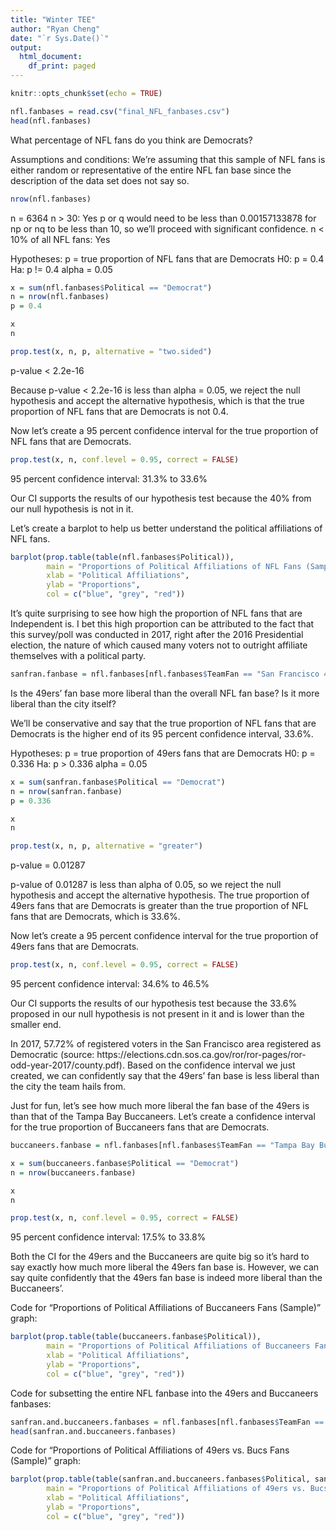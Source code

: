 ```yaml
---
title: "Winter TEE"
author: "Ryan Cheng"
date: "`r Sys.Date()`"
output:
  html_document:
    df_print: paged
---
```


```r
knitr::opts_chunk$set(echo = TRUE)
```

```r
nfl.fanbases = read.csv("final_NFL_fanbases.csv")
head(nfl.fanbases)
```

What percentage of NFL fans do you think are Democrats?

Assumptions and conditions:
We're assuming that this sample of NFL fans is either random or representative of the entire NFL fan base since the description of the data set does not say so.

```r
nrow(nfl.fanbases)
```

n = 6364
n > 30: Yes
p or q would need to be less than 0.00157133878 for np or nq to be less than 10, so we'll proceed with significant confidence.
n < 10% of all NFL fans: Yes

Hypotheses:
p = true proportion of NFL fans that are Democrats
H0: p = 0.4
Ha: p != 0.4
alpha = 0.05

```r
x = sum(nfl.fanbases$Political == "Democrat")
n = nrow(nfl.fanbases)
p = 0.4

x
n

prop.test(x, n, p, alternative = "two.sided")
```

p-value < 2.2e-16

Because p-value < 2.2e-16 is less than alpha = 0.05, we reject the null hypothesis and accept the alternative hypothesis, which is that the true proportion of NFL fans that are Democrats is not 0.4.

Now let's create a 95 percent confidence interval for the true proportion of NFL fans that are Democrats.

```r
prop.test(x, n, conf.level = 0.95, correct = FALSE)
```

95 percent confidence interval:
31.3% to 33.6%

Our CI supports the results of our hypothesis test because the 40% from our null hypothesis is not in it.

Let's create a barplot to help us better understand the political affiliations of NFL fans.

```r
barplot(prop.table(table(nfl.fanbases$Political)),
        main = "Proportions of Political Affiliations of NFL Fans (Sample)",
        xlab = "Political Affiliations",
        ylab = "Proportions",
        col = c("blue", "grey", "red"))
```

It's quite surprising to see how high the proportion of NFL fans that are Independent is. I bet this high proportion can be attributed to the fact that this survey/poll was conducted in 2017, right after the 2016 Presidential election, the nature of which caused many voters not to outright affiliate themselves with a political party.

```r
sanfran.fanbase = nfl.fanbases[nfl.fanbases$TeamFan == "San Francisco 49ers",]
```

Is the 49ers' fan base more liberal than the overall NFL fan base? Is it more liberal than the city itself?

We'll be conservative and say that the true proportion of NFL fans that are Democrats is the higher end of its 95 percent confidence interval, 33.6%.

Hypotheses:
p = true proportion of 49ers fans that are Democrats
H0: p = 0.336
Ha: p > 0.336
alpha = 0.05

```r
x = sum(sanfran.fanbase$Political == "Democrat")
n = nrow(sanfran.fanbase)
p = 0.336

x
n

prop.test(x, n, p, alternative = "greater")
```

p-value = 0.01287

p-value of 0.01287 is less than alpha of 0.05, so we reject the null hypothesis and accept the alternative hypothesis. The true proportion of 49ers fans that are Democrats is greater than the true proportion of NFL fans that are Democrats, which is 33.6%.

Now let's create a 95 percent confidence interval for the true proportion of 49ers fans that are Democrats.

```r
prop.test(x, n, conf.level = 0.95, correct = FALSE)
```

95 percent confidence interval:
34.6% to 46.5%

Our CI supports the results of our hypothesis test because the 33.6% proposed in our null hypothesis is not present in it and is lower than the smaller end.

In 2017, 57.72% of registered voters in the San Francisco area registered as Democratic (source: https://elections.cdn.sos.ca.gov/ror/ror-pages/ror-odd-year-2017/county.pdf). Based on the confidence interval we just created, we can confidently say that the 49ers' fan base is less liberal than the city the team hails from.

Just for fun, let's see how much more liberal the fan base of the 49ers is than that of the Tampa Bay Buccaneers. Let's create a confidence interval for the true proportion of Buccaneers fans that are Democrats.

```r
buccaneers.fanbase = nfl.fanbases[nfl.fanbases$TeamFan == "Tampa Bay Buccaneers",]
```

```r
x = sum(buccaneers.fanbase$Political == "Democrat")
n = nrow(buccaneers.fanbase)

x
n

prop.test(x, n, conf.level = 0.95, correct = FALSE)
```

95 percent confidence interval:
17.5% to 33.8%

Both the CI for the 49ers and the Buccaneers are quite big so it's hard to say exactly how much more liberal the 49ers fan base is. However, we can say quite confidently that the 49ers fan base is indeed more liberal than the Buccaneers'.

Code for "Proportions of Political Affiliations of Buccaneers Fans (Sample)" graph:
```r
barplot(prop.table(table(buccaneers.fanbase$Political)),
        main = "Proportions of Political Affiliations of Buccaneers Fans (Sample)",
        xlab = "Political Affiliations",
        ylab = "Proportions",
        col = c("blue", "grey", "red"))
```

Code for subsetting the entire NFL fanbase into the 49ers and Buccaneers fanbases:
```r
sanfran.and.buccaneers.fanbases = nfl.fanbases[nfl.fanbases$TeamFan == "San Francisco 49ers" | nfl.fanbases$TeamFan =="Tampa Bay Buccaneers",]
head(sanfran.and.buccaneers.fanbases)
```

Code for "Proportions of Political Affiliations of 49ers vs. Bucs Fans (Sample)" graph:
```r
barplot(prop.table(table(sanfran.and.buccaneers.fanbases$Political, sanfran.and.buccaneers.fanbases$TeamFan), 2),
        main = "Proportions of Political Affiliations of 49ers vs. Bucs Fans (Sample)",
        xlab = "Political Affiliations",
        ylab = "Proportions",
        col = c("blue", "grey", "red"))
```
